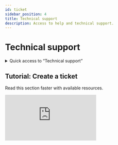 ```yaml
---
id: ticket
sidebar_position: 4
title: Technical support
description: Access to help and technical support.
---
```

 

# <i class="fas fa-ticket-alt"></i> Technical support

<details>
  <summary>Quick access to “Technical support”</summary>

  To quickly access Technical Support, simply type a keyword in the search bar to find the section without manually navigating through the menus.

  Here is a *[list](/docs/act/controle/search)* – not exhaustive – of supported search keywords.
</details>

## Tutorial: Create a ticket
Read this section faster with available resources.

<div className={styles.ytbFrame}>
<iframe
  src="https://www.youtube.com/embed/KAKnJ42iaKg"
  title="Logging into PGS"
  frameborder="0"
  allow="accelerometer; autoplay; clipboard-write; encrypted-media; gyroscope; picture-in-picture"
  allowfullscreen>
</iframe>
</div>
